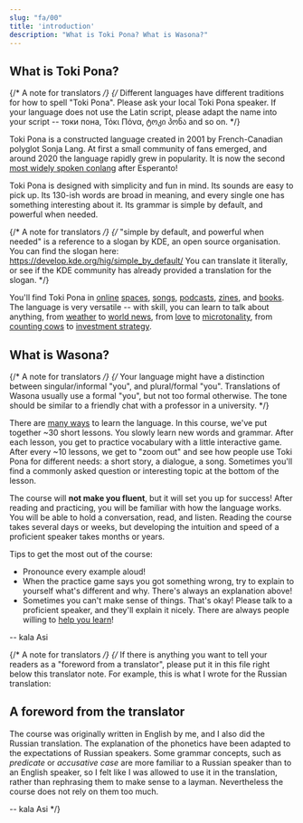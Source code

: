 ```yaml
---
slug: "fa/00"
title: 'introduction'
description: "What is Toki Pona? What is Wasona?"
---
```


## What is Toki Pona?

{/* A note for translators */}
{/*
  Different languages have different traditions for how to spell "Toki Pona".
  Please ask your local Toki Pona speaker.
  If your language does not use the Latin script, please adapt the name
  into your script -- токи пона, Τόκι Πόνα, ტოკი პონა and so on.
*/}

Toki Pona is a constructed language created in 2001 by French-Canadian polyglot Sonja Lang. At first a small community of fans emerged, and around 2020 the language rapidly grew in popularity. It is now the second [most widely spoken conlang](https://tokipona.org/conlang_communities) after Esperanto!

Toki Pona is designed with simplicity and fun in mind. Its sounds are easy to pick up. Its 130-ish words are broad in meaning, and every single one has something interesting about it. Its grammar is simple by default, and powerful when needed.

{/* A note for translators */}
{/*
  "simple by default, and powerful when needed" is a reference
  to a slogan by KDE, an open source organisation.
  You can find the slogan here: https://develop.kde.org/hig/simple_by_default/
  You can translate it literally, or see if the KDE community
  has already provided a translation for the slogan.
*/}

You'll find Toki Pona in [online](https://discord.gg/ChC6qtVsSE) [spaces](https://discord.gg/6zkugJFU4x), [songs](https://www.youtube.com/playlist?list=PLeCE5N29ioyUbj_lvYm9IdGJnE2HPacVv), [podcasts](https://www.youtube.com/playlist?list=PLjOmpMyMxd8Qs2mAXcLk817tQy_AQj09u), [zines](https://liputenpo.org/), and [books](https://tokipona.org/). The language is very versatile -- with skill, you can learn to talk about anything, from [weather](https://www.youtube.com/watch?v=J4fCq1aEAxA) to [world news](https://www.youtube.com/watch?v=ljZfGt7PDxk), from [love](https://www.youtube.com/watch?v=rr3ufODuIts) to [microtonality](https://www.youtube.com/watch?v=fedFQIHREMo), from [counting cows](https://www.youtube.com/watch?v=xxClPfZDn-E) to [investment strategy](https://www.youtube.com/watch?v=JIOT3bRzAGI).

## What is Wasona?

{/* A note for translators */}
{/*
  Your language might have a distinction between
  singular/informal "you", and plural/formal "you".
  Translations of Wasona usually use a formal "you",
  but not too formal otherwise. The tone should be similar
  to a friendly chat with a professor in a university.
*/}

There are [many ways](/fa/other-courses/) to learn the language. In this course, we've put together ~30 short lessons. You slowly learn new words and grammar. After each lesson, you get to practice vocabulary with a little interactive game. After every ~10 lessons, we get to "zoom out" and see how people use Toki Pona for different needs: a short story, a dialogue, a song. Sometimes you'll find a commonly asked question or interesting topic at the bottom of the lesson.

The course will **not make you fluent**, but it will set you up for success! After reading and practicing, you will be familiar with how the language works. You will be able to hold a conversation, read, and listen. Reading the course takes several days or weeks, but developing the intuition and speed of a proficient speaker takes months or years.

Tips to get the most out of the course:
* Pronounce every example aloud!
* When the practice game says you got something wrong, try to explain to yourself what's different and why. There's always an explanation above!
* Sometimes you can't make sense of things. That's okay! Please talk to a proficient speaker, and they'll explain it nicely. There are always people willing to [help you learn](https://discord.gg/ChC6qtVsSE)!

-- kala Asi

{/* A note for translators */}
{/*
  If there is anything you want to tell your readers as
  a "foreword from a translator", please put it in this file
  right below this translator note. For example, this is
  what I wrote for the Russian translation:

## A foreword from the translator

The course was originally written in English by me, and I also did the Russian translation. The explanation of the phonetics have been adapted to the expectations of Russian speakers. Some grammar concepts, such as *predicate* or *accusative case* are more familiar to a Russian speaker than to an English speaker, so I felt like I was allowed to use it in the translation, rather than rephrasing them to make sense to a layman. Nevertheless the course does not rely on them too much.

-- kala Asi
*/}
